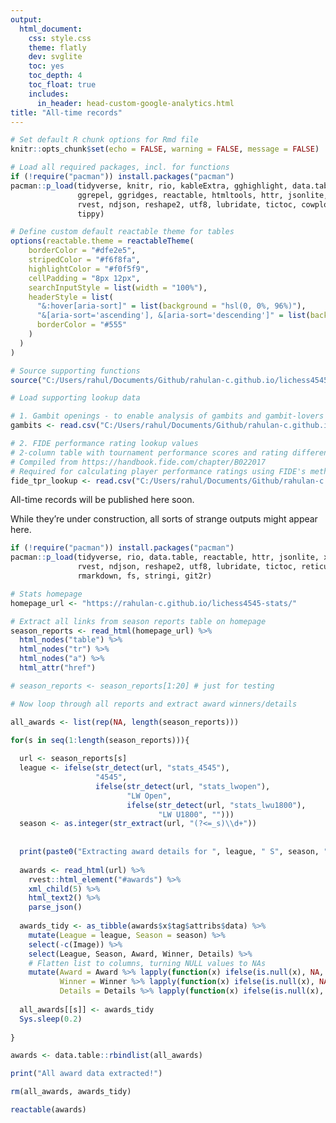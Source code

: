 ```yaml
---
output:
  html_document:
    css: style.css
    theme: flatly
    dev: svglite
    toc: yes
    toc_depth: 4
    toc_float: true
    includes:
      in_header: head-custom-google-analytics.html
title: "All-time records"
---
```


```r
# Set default R chunk options for Rmd file
knitr::opts_chunk$set(echo = FALSE, warning = FALSE, message = FALSE)

# Load all required packages, incl. for functions
if (!require("pacman")) install.packages("pacman")
pacman::p_load(tidyverse, knitr, rio, kableExtra, gghighlight, data.table,
               ggrepel, ggridges, reactable, htmltools, httr, jsonlite, xml2, 
               rvest, ndjson, reshape2, utf8, lubridate, tictoc, cowplot, 
               tippy)

# Define custom default reactable theme for tables
options(reactable.theme = reactableTheme(
    borderColor = "#dfe2e5",
    stripedColor = "#f6f8fa",
    highlightColor = "#f0f5f9",
    cellPadding = "8px 12px",
    searchInputStyle = list(width = "100%"),
    headerStyle = list(
      "&:hover[aria-sort]" = list(background = "hsl(0, 0%, 96%)"),
      "&[aria-sort='ascending'], &[aria-sort='descending']" = list(background = "hsl(0, 0%, 96%)"),
      borderColor = "#555"
    )
  )
)

```

```r
# Source supporting functions
source("C:/Users/rahul/Documents/Github/rahulan-c.github.io/lichess4545-stats/scripts/all_functions.R", local = knitr::knit_global())

# Load supporting lookup data

# 1. Gambit openings - to enable analysis of gambits and gambit-lovers
gambits <- read.csv("C:/Users/rahul/Documents/Github/rahulan-c.github.io/lichess4545-stats/data/lookup/gambits.csv")

# 2. FIDE performance rating lookup values
# 2-column table with tournament performance scores and rating differences
# Compiled from https://handbook.fide.com/chapter/B022017
# Required for calculating player performance ratings using FIDE's method 
fide_tpr_lookup <- read.csv("C:/Users/rahul/Documents/Github/rahulan-c.github.io/lichess4545-stats/data/lookup/fide_tpr_lookup.csv")

```

All-time records will be published here soon. 

While they're under construction, all sorts of strange outputs might appear here.

```r
if (!require("pacman")) install.packages("pacman")
pacman::p_load(tidyverse, rio, data.table, reactable, httr, jsonlite, xml2, 
               rvest, ndjson, reshape2, utf8, lubridate, tictoc, reticulate,
               rmarkdown, fs, stringi, git2r)
```


```r


# Stats homepage
homepage_url <- "https://rahulan-c.github.io/lichess4545-stats/"

# Extract all links from season reports table on homepage
season_reports <- read_html(homepage_url) %>% 
  html_nodes("table") %>% 
  html_nodes("tr") %>% 
  html_nodes("a") %>%
  html_attr("href")

# season_reports <- season_reports[1:20] # just for testing

# Now loop through all reports and extract award winners/details

all_awards <- list(rep(NA, length(season_reports)))

for(s in seq(1:length(season_reports))){
  
  url <- season_reports[s]
  league <- ifelse(str_detect(url, "stats_4545"), 
                   "4545", 
                   ifelse(str_detect(url, "stats_lwopen"), 
                          "LW Open", 
                          ifelse(str_detect(url, "stats_lwu1800"), 
                                 "LW U1800", "")))
  season <- as.integer(str_extract(url, "(?<=_s)\\d+"))
  
  
  print(paste0("Extracting award details for ", league, " S", season, "..."))
  
  awards <- read_html(url) %>%
    rvest::html_element("#awards") %>% 
    xml_child(5) %>% 
    html_text2() %>% 
    parse_json()
  
  awards_tidy <- as_tibble(awards$x$tag$attribs$data) %>%
    mutate(League = league, Season = season) %>% 
    select(-c(Image)) %>% 
    select(League, Season, Award, Winner, Details) %>% 
    # Flatten list to columns, turning NULL values to NAs
    mutate(Award = Award %>% lapply(function(x) ifelse(is.null(x), NA, x)) %>% purrr::flatten() %>% unlist(),
           Winner = Winner %>% lapply(function(x) ifelse(is.null(x), NA, x)) %>% purrr::flatten() %>% unlist(),
           Details = Details %>% lapply(function(x) ifelse(is.null(x), NA, x)) %>% purrr::flatten() %>% unlist())
  
  all_awards[[s]] <- awards_tidy
  Sys.sleep(0.2)
  
}

awards <- data.table::rbindlist(all_awards)

print("All award data extracted!")

rm(all_awards, awards_tidy)

reactable(awards)
```

